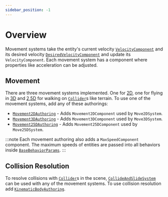 ```yaml
---
sidebar_position: -1
---
```



# Overview

Movement systems take the entity's current velocity [`VelocityComponent`](/docs/documentation-core/base-system/steering-entity) and its desired velocity [`DesiredVelocityComponent`](/docs/documentation-defaults/Combiner#desiredvelocitycomponent) and update its `VelocityComponent`. Each movement system has a component where properties like acceleration can be adjusted. 

## Movement

There are three movement systems implemented. One for [2D](/docs/documentation-defaults/movement/0_2D-movement), one for flying in [3D](/docs/documentation-defaults/movement/1_3D-movement) and [2,5D](/docs/documentation-defaults/movement/2_25D-movement) for walking on [`Collider`](https://docs.unity3d.com/ScriptReference/Collider.html)s like terrain. To use one of the movement systems, add any of these authorings:

- [`Movement2DAuthoring`](/docs/documentation-defaults/movement/0_2D-movement) - Adds `Movement2DComponent` used by `Move2DSystem`.
- [`Movement3DAuthoring`](/docs/documentation-defaults/movement/1_3D-movement) - Adds `Movement3DComponent` used by `Move3DSystem`.
- [`Movement25DAuthoring`](/docs/documentation-defaults/movement/2_25D-movement) - Adds `Movement25DComponent` used by `Move25DSystem`.

:::note
Each movement authoring also adds a `MaxSpeedComponent` component. The maximum speeds of entities are passed into all behaviors inside [`BaseBehaviorParams`](/docs/documentation-core/base-system/BaseBehaviorParams). 
:::

## Collision Resolution
To resolve collisions with [`Collider`](https://docs.unity3d.com/ScriptReference/Collider.html)s in the scene, [`CollideAndSlideSystem`](/docs/documentation-defaults/movement/collision-resolution) can be used with any of the movement systems. To use collision resolution add [`KinematicBodyAuthoring`](/docs/documentation-defaults/movement/collision-resolution).
